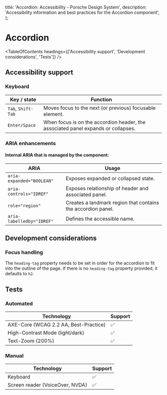 
  title: 'Accordion: Accessibility - Porsche Design System',
  description: 'Accessibility information and best practices for the Accordion component',
};

# Accordion <ComponentStatus tagName="p-accordion"></ComponentStatus>

<TableOfContents headings={['Accessibility support', 'Development considerations', 'Tests']} />

## Accessibility support

### Keyboard

| Key / state        | Function                                                                          |
| ------------------ | --------------------------------------------------------------------------------- |
| `Tab`, `Shift-Tab` | Moves focus to the next (or previous) focusable element.                          |
| `Enter/Space`      | When focus is on the accordion header, the associated panel expands or collapses. |

### ARIA enhancements

#### Internal **ARIA** that is managed by the component:

| ARIA                      | Usage                                                        |
| ------------------------- | ------------------------------------------------------------ |
| `aria-expanded="BOOLEAN"` | Exposes expanded or collapsed state.                         |
| `aria-controls="IDREF"`   | Exposes relationship of header and associated panel.         |
| `role="region"`           | Creates a landmark region that contains the accordion panel. |
| `aria-labelledby="IDREF"` | Defines the accessible name.                                 |

## Development considerations

### Focus handling

The `heading-tag` property needs to be set in order for the accordion to fit into the outline of the page. If there is
no `heading-tag` property provided, it defaults to `h2`.

## Tests

### Automated

| Technology                            | Support |
| ------------------------------------- | ------- |
| AXE-Core (WCAG 2.2 AA, Best-Practice) | ✅      |
| High-Contrast Mode (light/dark)       | ✅      |
| Text-Zoom (200%)                      | ✅      |

### Manual

| Technology                      | Support |
| ------------------------------- | ------- |
| Keyboard                        | ✅      |
| Screen reader (VoiceOver, NVDA) | ✅      |
